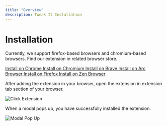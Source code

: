 ```yaml
---
title: "Overview"
description: Tweak It Installation
---
```




# Installation

Currently, we support firefox-based browsers and chromium-based browsers. Find our extension in related browser store.

<div className="flex flex-wrap gap-4 py-4">
 <a href="https://chromewebstore.google.com/detail/tweak-it/gkeoohnfijokalcjimhnodjlbdgfbibb"
                        target="_blank" className="px-4 shadow bg-primary text-dark py-2 flex items-center gap-x-4 rounded">
                        <span>Install on Chrome</span><span dangerouslySetInnerHTML={{ __html: chrome }}></span>
                    </a>
                    <a href="https://chromewebstore.google.com/detail/tweak-it/gkeoohnfijokalcjimhnodjlbdgfbibb"
                        target="_blank" className="px-4 shadow bg-primary text-dark py-2 flex items-center gap-x-4 rounded">
                        <span>Install on Chromium</span><span dangerouslySetInnerHTML={{ __html: chromium }}></span>
                    </a>
                    <a href="https://chromewebstore.google.com/detail/tweak-it/gkeoohnfijokalcjimhnodjlbdgfbibb"
                        target="_blank" className="px-4 shadow bg-primary text-dark py-2 flex items-center gap-x-4 rounded">
                        <span>Install on Brave</span><span dangerouslySetInnerHTML={{ __html: brave }}></span>
                    </a>
                    <a href="https://chromewebstore.google.com/detail/tweak-it/gkeoohnfijokalcjimhnodjlbdgfbibb"
                        target="_blank" className="px-4 shadow bg-primary text-dark py-2 flex items-center gap-x-4 rounded">
                        <span>Install on Arc Browser</span><span dangerouslySetInnerHTML={{ __html: arc }}></span>
                    </a>
                    <a href="https://addons.mozilla.org/en-US/firefox/addon/tweak-it/" target="_blank"
                        className="px-4 shadow bg-primary text-dark py-2 flex items-center gap-x-4 rounded">
                        <span>Install on Firefox</span><span dangerouslySetInnerHTML={{ __html: firefox }}></span>
                    </a>
                    <a href="https://addons.mozilla.org/en-US/firefox/addon/tweak-it/" target="_blank"
                        className="px-4 shadow bg-primary text-dark py-2 flex items-center gap-x-4 rounded">
                        <span>Install on Zen Browser</span><span dangerouslySetInnerHTML={{ __html: zen }}></span>
                    </a>
</div>

After adding the extension in your browser, open the extension in extension tab section of your browser.

![Click Extension](../public/installation/click-extension.png)

When a modal pops up, you have successfully installed the extension.

![Modal Pop Up](../public/installation/modal-showup.png)
